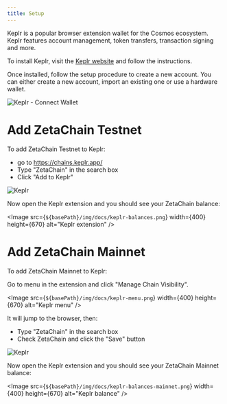 ```yaml
---
title: Setup
---
```




Keplr is a popular browser extension wallet for the Cosmos ecosystem. Keplr
features account management, token transfers, transaction signing and more.

To install Keplr, visit the [Keplr website](https://www.keplr.app/) and follow
the instructions.

Once installed, follow the setup procedure to create a new account. You can
either create a new account, import an existing one or use a hardware wallet.

![Keplr - Connect Wallet](/img/docs/keplr-setup.png)

#  Add ZetaChain Testnet

To add ZetaChain Testnet to Keplr:

- go to https://chains.keplr.app/
- Type "ZetaChain" in the search box
- Click "Add to Keplr"

![Keplr](/img/docs/keplr-add-zetachain.png)

Now open the Keplr extension and you should see your ZetaChain balance:

<Image src={`${basePath}/img/docs/keplr-balances.png`} width={400} height={670} alt="Keplr extension" />


# Add ZetaChain Mainnet

To add ZetaChain Mainnet to Keplr:

Go to menu in the extension and click "Manage Chain Visibility".

<Image src={`${basePath}/img/docs/keplr-menu.png`} width={400} height={670} alt="Keplr menu" />

It will jump to the browser, then:

- Type "ZetaChain" in the search box
- Check ZetaChain and click the "Save" button

![Keplr](/img/docs/keplr-add-zetachain-mainnet.png)

Now open the Keplr extension and you should see your ZetaChain Mainnet balance:

<Image src={`${basePath}/img/docs/keplr-balances-mainnet.png`} width={400} height={670} alt="Keplr balance" />